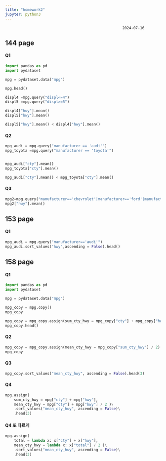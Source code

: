 ```yaml
---
title: "homework2"
jupyter: python3
---
```


                                                         2024-07-16
## 144 page
#### Q1
```python
import pandas as pd
import pydataset

mpg = pydataset.data("mpg")

mpg.head()

displ4 =mpg.query("displ<=4")
displ5 =mpg.query("displ>=5")

displ4["hwy"].mean()
displ5["hwy"].mean()

displ5["hwy"].mean() < displ4["hwy"].mean()

```

#### Q2
```python
mpg_audi = mpg.query("manufacturer == 'audi'")
mpg_toyota =mpg.query("manufacturer == 'toyota'")


mpg_audi["cty"].mean()
mpg_toyota["cty"].mean()

mpg_audi["cty"].mean() < mpg_toyota["cty"].mean()

```

#### Q3
```python
mpg2=mpg.query("manufacturer=='chevrolet'|manufacturer=='ford'|manufacturer=='honda'")
mpg2["hwy"].mean()
```

## 153 page
#### Q1
```python
mpg_audi = mpg.query("manufacturer=='audi'")
mpg_audi.sort_values("hwy",ascending = False).head()
```

## 158 page
#### Q1
```python
import pandas as pd
import pydataset

mpg = pydataset.data("mpg")

mpg_copy = mpg.copy()
mpg_copy

mpg_copy = mpg_copy.assign(sum_cty_hwy = mpg_copy["cty"] + mpg_copy["hwy"])
mpg_copy.head()

```

#### Q2
```python
mpg_copy = mpg_copy.assign(mean_cty_hwy = mpg_copy["sum_cty_hwy"] / 2)
mpg_copy
```

#### Q3
```python
mpg_copy.sort_values("mean_cty_hwy", ascending = False).head(3)
```

#### Q4
```python
mpg.assign(
    sum_cty_hwy = mpg["cty"] + mpg["hwy"],
    mean_cty_hwy = mpg["cty"] + mpg["hwy"] / 2 )\
    .sort_values("mean_cty_hwy", ascending = False)\
    .head(3)
```

#### Q4 또 다르게
```python
mpg.assign(
    total = lambda x: x["cty"] + x["hwy"],
    mean_cty_hwy = lambda x: x["total"] / 2 )\
    .sort_values("mean_cty_hwy", ascending = False)\
    .head(3)
```

